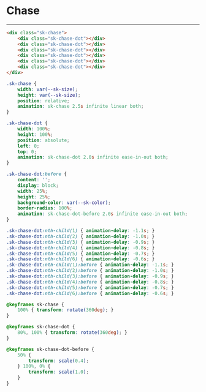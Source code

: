 
<Meta />

<style>
{`
    .sk-chase {
        --sk-size: 40px;
        --sk-color: #1ea7fd;
        width: var(--sk-size);
        height: var(--sk-size);
        position: relative;
        animation: sk-chase 2.5s infinite linear both;
    }

    .sk-chase-dot {
        width: 100%;
        height: 100%;
        position: absolute;
        left: 0;
        top: 0;
        animation: sk-chase-dot 2.0s infinite ease-in-out both;
    }

    .sk-chase-dot:before {
        content: '';
        display: block;
        width: 25%;
        height: 25%;
        background-color: var(--sk-color);
        border-radius: 100%;
        animation: sk-chase-dot-before 2.0s infinite ease-in-out both;
    }

    .sk-chase-dot:nth-child(1) { animation-delay: -1.1s; }
    .sk-chase-dot:nth-child(2) { animation-delay: -1.0s; }
    .sk-chase-dot:nth-child(3) { animation-delay: -0.9s; }
    .sk-chase-dot:nth-child(4) { animation-delay: -0.8s; }
    .sk-chase-dot:nth-child(5) { animation-delay: -0.7s; }
    .sk-chase-dot:nth-child(6) { animation-delay: -0.6s; }
    .sk-chase-dot:nth-child(1):before { animation-delay: -1.1s; }
    .sk-chase-dot:nth-child(2):before { animation-delay: -1.0s; }
    .sk-chase-dot:nth-child(3):before { animation-delay: -0.9s; }
    .sk-chase-dot:nth-child(4):before { animation-delay: -0.8s; }
    .sk-chase-dot:nth-child(5):before { animation-delay: -0.7s; }
    .sk-chase-dot:nth-child(6):before { animation-delay: -0.6s; }

    @keyframes sk-chase {
        100% { transform: rotate(360deg); }
    }

    @keyframes sk-chase-dot {
        80%, 100% { transform: rotate(360deg); }
    }

    @keyframes sk-chase-dot-before {
        50% {
            transform: scale(0.4);
        } 100%, 0% {
            transform: scale(1.0);
        }
    }
`}
</style>

# Chase

<Unstyled>
    <div className="p-20">
        <div className="sk-chase">
            <div className="sk-chase-dot"></div>
            <div className="sk-chase-dot"></div>
            <div className="sk-chase-dot"></div>
            <div className="sk-chase-dot"></div>
            <div className="sk-chase-dot"></div>
            <div className="sk-chase-dot"></div>
        </div>
    </div>
</Unstyled>

---

```html
<div class="sk-chase">
    <div class="sk-chase-dot"></div>
    <div class="sk-chase-dot"></div>
    <div class="sk-chase-dot"></div>
    <div class="sk-chase-dot"></div>
    <div class="sk-chase-dot"></div>
    <div class="sk-chase-dot"></div>
</div>
```

```css
.sk-chase {
    width: var(--sk-size);
    height: var(--sk-size);
    position: relative;
    animation: sk-chase 2.5s infinite linear both;
}

.sk-chase-dot {
    width: 100%;
    height: 100%;
    position: absolute;
    left: 0;
    top: 0;
    animation: sk-chase-dot 2.0s infinite ease-in-out both;
}

.sk-chase-dot:before {
    content: '';
    display: block;
    width: 25%;
    height: 25%;
    background-color: var(--sk-color);
    border-radius: 100%;
    animation: sk-chase-dot-before 2.0s infinite ease-in-out both;
}

.sk-chase-dot:nth-child(1) { animation-delay: -1.1s; }
.sk-chase-dot:nth-child(2) { animation-delay: -1.0s; }
.sk-chase-dot:nth-child(3) { animation-delay: -0.9s; }
.sk-chase-dot:nth-child(4) { animation-delay: -0.8s; }
.sk-chase-dot:nth-child(5) { animation-delay: -0.7s; }
.sk-chase-dot:nth-child(6) { animation-delay: -0.6s; }
.sk-chase-dot:nth-child(1):before { animation-delay: -1.1s; }
.sk-chase-dot:nth-child(2):before { animation-delay: -1.0s; }
.sk-chase-dot:nth-child(3):before { animation-delay: -0.9s; }
.sk-chase-dot:nth-child(4):before { animation-delay: -0.8s; }
.sk-chase-dot:nth-child(5):before { animation-delay: -0.7s; }
.sk-chase-dot:nth-child(6):before { animation-delay: -0.6s; }

@keyframes sk-chase {
    100% { transform: rotate(360deg); }
}

@keyframes sk-chase-dot {
    80%, 100% { transform: rotate(360deg); }
}

@keyframes sk-chase-dot-before {
    50% {
        transform: scale(0.4);
    } 100%, 0% {
        transform: scale(1.0);
    }
}
```
